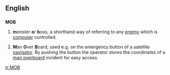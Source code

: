 ==English==
{{rfv}}
==={{initialism}}===
'''MOB'''

# {{context|computer games}} '''m'''onster '''o'''r '''b'''oss, a shorthand way of referring to any [[enemy]] which is [[computer]] controlled.
# {{nautical}} '''M'''an '''O'''ver '''B'''oard, used e.g. on the emergency button of a satellite [[navigator]]. By pushing the button the operator stores the coordinates of a [[man overboard]] incident for easy access.

[[tr:MOB]]